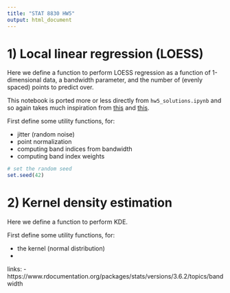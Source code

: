 ```yaml
---
title: "STAT 8830 HW5"
output: html_document
---
```


# 1) Local linear regression (LOESS)

Here we define a function to perform LOESS regression as a function of 1-dimensional data, a bandwidth parameter, and the number of (evenly spaced) points to predict over.

This notebook is ported more or less directly from `hw5_solutions.ipynb` and so again takes much inspiration from [this](https://github.com/joaofig/pyloess/blob/e6d12ee503fd4f924273f7cb139a10ab4e096752/pyloess/Loess.py) and [this](https://xavierbourretsicotte.github.io/loess.html).

First define some utility functions, for:

- jitter (random noise)
- point normalization
- computing band indices from bandwidth
- computing band index weights

```r
# set the random seed
set.seed(42)
```

# 2) Kernel density estimation

Here we define a function to perform KDE.

First define some utility functions, for:

- the kernel (normal distribution)
-

links:
- https://www.rdocumentation.org/packages/stats/versions/3.6.2/topics/bandwidth

```r

```
